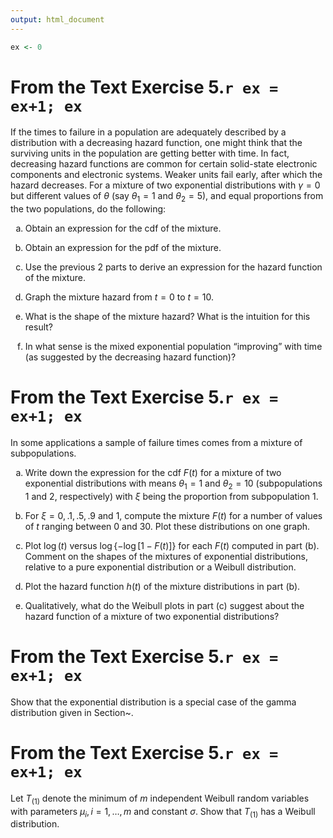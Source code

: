 ```yaml
---
output: html_document
---
```


```r
ex <- 0
```


# From the Text Exercise 5.`r ex = ex+1; ex`

 \label{exercise:simple.mix.exp} If the times to failure in a population are adequately described by a distribution with a decreasing hazard function, one might think that the surviving units in the population are getting better with time.  In fact, decreasing hazard functions are common for certain solid-state electronic components and electronic systems.  Weaker units fail early, after which the hazard decreases. For a mixture of two exponential distributions with $\gamma=0$ but different values of  $\theta$ (say $\theta_{1}=1$ and $\theta_{2}=5$), and equal proportions from the two populations, do the following: 
 

a. Obtain an expression for the cdf of the mixture. 

a. Obtain an expression for the pdf of the mixture. 

a. Use the previous 2 parts to derive an expression for the hazard function  of the mixture. 

a. Graph the mixture hazard from $t=0$  to $t=10$.  

a. What is the shape of the mixture hazard? What is the intuition for this result? 

a. In what sense is the mixed exponential population "improving" with time (as suggested by the decreasing hazard function)?  


# From the Text Exercise 5.`r ex = ex+1; ex`

 In some applications a sample of failure times comes from a mixture of subpopulations. 
 

a. Write down the expression for the cdf $F(t)$ for a mixture of two exponential distributions with means $\theta_{1}=1$ and $\theta_{2}=10$ (subpopulations $1$ and $2,$ respectively) with $\xi$ being the proportion from subpopulation 1. 

a. For $\xi=0, .1, .5, .9$ and $1,$ compute the mixture $F(t)$ for a number of values of $t$ ranging between $0$ and $30.$ Plot these distributions on one graph. 

a. Plot  $\log(t)$ versus $\log\{-\log[1-F(t)]\}$  for each $F(t)$ computed in part (b). Comment on the shapes of the mixtures of exponential distributions, relative to a pure exponential distribution or a Weibull distribution. 

a. Plot the hazard function $h(t)$ of the mixture distributions in part (b). 

a. Qualitatively, what do the Weibull plots in part (c) suggest about the hazard function of a mixture of two exponential distributions?  


# From the Text Exercise 5.`r ex = ex+1; ex`

 Show that the exponential distribution is a special case of the gamma distribution given in Section~\ref{section:gamma.distribution}. 


# From the Text Exercise 5.`r ex = ex+1; ex`

 Let $T_{(1)}$ denote the minimum of $m$ independent Weibull random variables with parameters $\mu_{i}, i=1, \ldots, m$ and constant $\sigma$.  Show that $T_{(1)}$ has a Weibull distribution. 



